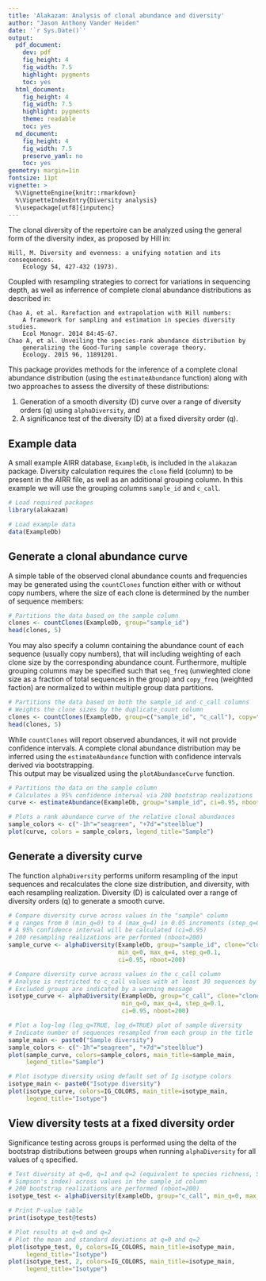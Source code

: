 ```yaml
---
title: 'Alakazam: Analysis of clonal abundance and diversity'
author: "Jason Anthony Vander Heiden"
date: '`r Sys.Date()`'
output:
  pdf_document:
    dev: pdf
    fig_height: 4
    fig_width: 7.5
    highlight: pygments
    toc: yes
  html_document:
    fig_height: 4
    fig_width: 7.5
    highlight: pygments
    theme: readable
    toc: yes
  md_document:
    fig_height: 4
    fig_width: 7.5
    preserve_yaml: no
    toc: yes
geometry: margin=1in
fontsize: 11pt
vignette: >
  %\VignetteEngine{knitr::rmarkdown}
  %\VignetteIndexEntry{Diversity analysis}
  %\usepackage[utf8]{inputenc}
---
```


The clonal diversity of the repertoire can be analyzed using the general form
of the diversity index, as proposed by Hill in:

    Hill, M. Diversity and evenness: a unifying notation and its consequences. 
        Ecology 54, 427-432 (1973).

Coupled with resampling strategies to correct for variations in sequencing 
depth, as well as inferrence of complete clonal abundance distributions as 
described in:

    Chao A, et al. Rarefaction and extrapolation with Hill numbers: 
        A framework for sampling and estimation in species diversity studies. 
        Ecol Monogr. 2014 84:45-67.
    Chao A, et al. Unveiling the species-rank abundance distribution by 
        generalizing the Good-Turing sample coverage theory. 
        Ecology. 2015 96, 11891201.

This package provides methods for the inference of a complete clonal 
abundance distribution (using the `estimateAbundance` function) along with 
two approaches to assess the diversity of these distributions: 

1. Generation of a smooth diversity (D) curve over a range of diversity orders (q) 
using `alphaDiversity`, and
2. A significance test of the diversity (D) at a fixed diversity order (q).


## Example data

A small example AIRR database, `ExampleDb`, is included in the `alakazam` package. 
Diversity calculation requires the `clone` field (column) to be present in the 
AIRR file, as well as an additional grouping column. In this example we 
will use the grouping columns `sample_id` and `c_call`.

```r
# Load required packages
library(alakazam)

# Load example data
data(ExampleDb)
```

## Generate a clonal abundance curve

A simple table of the observed clonal abundance counts and frequencies may be
generated using the `countClones` function either with or without copy numbers, where
the size of each clone is determined by the number of sequence members:

```r
# Partitions the data based on the sample column
clones <- countClones(ExampleDb, group="sample_id")
head(clones, 5)
```

You may also specify a column containing the abundance count of each sequence 
(usually copy numbers), that will including weighting of each clone size by the 
corresponding abundance count. Furthermore, multiple grouping columns may be
specified such that `seq_freq` (unwieghted clone size as a fraction
of total sequences in the group) and `copy_freq` (weighted faction) are 
normalized to within multiple group data partitions.

```r
# Partitions the data based on both the sample_id and c_call columns
# Weights the clone sizes by the duplicate_count column
clones <- countClones(ExampleDb, group=c("sample_id", "c_call"), copy="duplicate_count", clone="clone_id")
head(clones, 5)
```

While `countClones` will report observed abundances, it will not provide confidence 
intervals. A complete clonal abundance distribution may be inferred using the 
`estimateAbundance` function with confidence intervals derived via bootstrapping.  
This output may be visualized using the `plotAbundanceCurve` function.

```r
# Partitions the data on the sample column
# Calculates a 95% confidence interval via 200 bootstrap realizations
curve <- estimateAbundance(ExampleDb, group="sample_id", ci=0.95, nboot=200, clone="clone_id")
```

```r
# Plots a rank abundance curve of the relative clonal abundances
sample_colors <- c("-1h"="seagreen", "+7d"="steelblue")
plot(curve, colors = sample_colors, legend_title="Sample")
```

## Generate a diversity curve

The function `alphaDiversity` performs uniform resampling of the input 
sequences and recalculates the clone size distribution, and diversity, with each 
resampling realization. Diversity (D) is calculated over a range of diversity 
orders (q) to generate a smooth curve.

```r
# Compare diversity curve across values in the "sample" column
# q ranges from 0 (min_q=0) to 4 (max_q=4) in 0.05 increments (step_q=0.05)
# A 95% confidence interval will be calculated (ci=0.95)
# 200 resampling realizations are performed (nboot=200)
sample_curve <- alphaDiversity(ExampleDb, group="sample_id", clone="clone_id",
                               min_q=0, max_q=4, step_q=0.1,
                               ci=0.95, nboot=200)

# Compare diversity curve across values in the c_call column
# Analyse is restricted to c_call values with at least 30 sequences by min_n=30
# Excluded groups are indicated by a warning message
isotype_curve <- alphaDiversity(ExampleDb, group="c_call", clone="clone_id",
                                min_q=0, max_q=4, step_q=0.1,
                                ci=0.95, nboot=200)
```

```r
# Plot a log-log (log_q=TRUE, log_d=TRUE) plot of sample diversity
# Indicate number of sequences resampled from each group in the title
sample_main <- paste0("Sample diversity")
sample_colors <- c("-1h"="seagreen", "+7d"="steelblue")
plot(sample_curve, colors=sample_colors, main_title=sample_main, 
     legend_title="Sample")

# Plot isotype diversity using default set of Ig isotype colors
isotype_main <- paste0("Isotype diversity")
plot(isotype_curve, colors=IG_COLORS, main_title=isotype_main, 
     legend_title="Isotype")
```


## View diversity tests at a fixed diversity order

Significance testing across groups is performed using the delta of the bootstrap
distributions between groups when running `alphaDiversity` for all values of `q` 
specified.

```r
# Test diversity at q=0, q=1 and q=2 (equivalent to species richness, Shannon entropy, 
# Simpson's index) across values in the sample_id column
# 200 bootstrap realizations are performed (nboot=200)
isotype_test <- alphaDiversity(ExampleDb, group="c_call", min_q=0, max_q=2, step_q=1, nboot=200, clone="clone_id")

# Print P-value table
print(isotype_test@tests)

# Plot results at q=0 and q=2
# Plot the mean and standard deviations at q=0 and q=2
plot(isotype_test, 0, colors=IG_COLORS, main_title=isotype_main, 
     legend_title="Isotype")
plot(isotype_test, 2, colors=IG_COLORS, main_title=isotype_main, 
     legend_title="Isotype")
```
